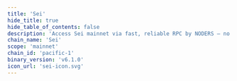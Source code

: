 ```yaml
---
title: 'Sei'
hide_title: true
hide_table_of_contents: false
description: 'Access Sei mainnet via fast, reliable RPC by NODERS — no limits, Omnichain-ready, and built for scalable Web3'
chain_name: 'Sei'
scope: 'mainnet'
chain_id: 'pacific-1'
binary_version: 'v6.1.0'
icon_url: 'sei-icon.svg'
---
```



<ChainLayout>
  <ChainHero
    name="Sei"
    iconUrl="img/sei-icon.svg"
    bgColor="#bf4130"
    scope="mainnet"
    chainId="pacific-1"
    nodeVersion="v6.1.0"
    token="SEI"
    stakeUrl=""
    restakeUrl=""
    websiteUrl="https://www.sei.io/"
    githubUrl="https://github.com/sei-protocol/sei-chain"
    xUrl="https://twitter.com/SeiNetwork"
    discordUrl="https://discord.com/invite/sei"
  />

  <ProductLinks
    appUrl=""
    appImageUrl="img/products/"
    explorerUrl=""
    explorerImageUrl="img/products/"
    faucetUrl=""
  />

  <ToolsGrid
    chainName="sei"
    scope="mainnet"
    showInstall={true}
    showUpgrade={true}
    showGenesis={true}
    showCli={true}
    showEndpoints={true}
    showStateSync={true}
    showSnapshot={true}
    showMonitoring={true}
    showLivePeers={true}
    showSeed={true}
    showAddressBook={true}
    showExplorersList={false}
    showPublicEndpoints={true}
    showUsefulTools={false}
    showUpgradeWatcher={false}
  />

</ChainLayout>

